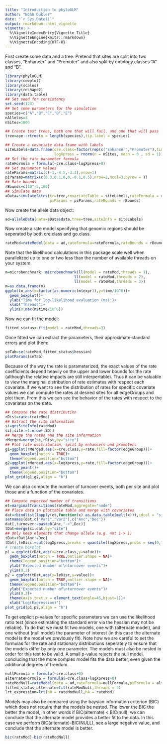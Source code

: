 ---
title: "Introduction to phyloGLM"
author: "Noah Dukler"
date: "`r Sys.Date()`"
output: rmarkdown::html_vignette
vignette: >
  %\VignetteIndexEntry{Vignette Title}
  %\VignetteEngine{knitr::rmarkdown}
  %\VignetteEncoding{UTF-8}
---

First create some data and a tree. Pretend that sites are split into two classes, "Enhancer" and "Promoter" and also split by ontology classes "A" and "B".

```{r}
library(phyloGLM)
library(cowplot)
library(scales)
library(reshape2)
library(data.table)
## Set seed for consistency
set.seed(123)
## Set some parameters for the simulation
species=c("A","B","C","D","E")
nAlleles=3
nSites=1000

## Create test trees, both one that will fail, and one that will pass
tree=ape::rtree(n = length(species),tip.label = species)

## Create a covariate data.frame with labels
siteLabels=data.frame(cre.class=factor(rep(c("Enhancer","Promoter"),times=c(3/4*nSites,1/4*nSites))),
                      logXpress = rnorm(n = nSites, mean = 0 , sd = 1))
## Set the rate parameter formula
rateFormula = formula(~cre.class+logXpress+0)
## Set parameter values
rateParams=matrix(c(-1,-4.5,-3.3),nrow=1)
piParams=matrix(c(0.3,0.1,0,0,-0.1,0.5),nrow=2,ncol=3,byrow = T)
## Rate bounds
rBounds=c(10^-5,100)
## Simulate data
aData=simulateSites(tr=tree,covariateTable = siteLabels,rateFormula = rateFormula, rateParams = rateParams,
                    piParams = piParams,rateBounds = rBounds)
```
Now create the allele data object:

```{r,echo=FALSE}
ad=alleleData(data=aData$data,tree=tree,siteInfo = siteLabels)
```

Now create a rate model specifying that genomic regions should be seperated by both cre.class and go.class.

```{r}
rateMod=rateModel(data = ad,rateFormula=rateFormula,rateBounds = rBounds)
```
Note that the likelihood calculations in this package scale well when parallelized up to one or two less than the number of available threads on your system.
```{r}
m=microbenchmark::microbenchmark(ll(model = rateMod,threads = 1),
                               ll(model = rateMod,threads = 2),
                               ll(model = rateMod,threads = 3))
m=as.data.frame(m)
ggplot(m,aes(x=factor(as.numeric(m$expr)),y=time/10^6))+
  geom_boxplot()+
  ylab("Time for log-likelihood evaluation (ms)")+
  xlab("Threads")+
  ylim(0,max(m$time/10^6))
```

Now we can fit the model:

```{r}
fitted_status<-fit(model = rateMod,threads=3)
```

Once fitted we can extract the parameters, their approximate standard errors and plot them:

```{r}
seTab=se(rateMod,fitted_status$hessian)
plotParams(seTab)
```
Because of the way the rate is parameterized, the exact values of the rate coefficients depend heavily on the upper and lower bounds for the rate (although the relative impacts are still interpertable). Thus it can be valuable to view the marginal distribution of rate estimates with respect each covariate. If we want to see the distribution of rates for specific covariate values we can compute the rates at desired sites for all edgeGroups and plot them. From this we can see the behavior of the rates with respect to the covariates on the data.
```{r}
## Compute the rate distribution
rDist=rates(rateMod)
## Extract the site information
si=getSiteInfo(rateMod)
si[,site:=1:nrow(.SD)]
## Merge the rates and the site information
rMerged=merge(si,rDist,by="site")
## Plot rate dsitribution, split by enhancers and promoters
g1=ggplot(rMerged,aes(x=cre.class,y=rate,fill=factor(edgeGroup)))+
  geom_boxplot(notch = TRUE)+
  theme(legend.position="bottom")
g2=ggplot(rMerged,aes(x=logXpress,y=rate,fill=factor(edgeGroup)))+
  geom_point()+
  theme(legend.position="bottom")
plot_grid(g1,g2,align = "h")
```
We can also compute the number of turnover events, both per site and plot those and a function of the covariates.
```{r}
## Compute expected number of transitions
et=marginalTransitions(rateMod,aggregate="node")
## Place data in plottable table and merge with covariates
dat=rbindlist(lapply(et,function(x) as.data.table(melt(x))),idcol = "site")
setnames(dat,c("Var1","Var2"),c("Anc","Dec"))
dat[,turnover:=paste0(Anc,"->",Dec)]
tDat=merge(si,dat,by="site")
## Only keep elements that change allele (e.g. not 1-> 1)
tDat=tDat[Anc!=Dec]
tDat[,leDisc:=cut(logXpress,breaks = quantile(logXpress,probs = seq(0,1,0.2)),include.lowest = TRUE)]
# create boxplot 
p1 = ggplot(tDat,aes(x=cre.class,y=value))+
  geom_boxplot(notch = TRUE,outlier.shape = NA)+
  theme(legend.position="bottom")+
  ylab("Expected number of\nturnover events")+
  ylim(0,3)
p2 = ggplot(tDat,aes(x=leDisc,y=value))+
  geom_boxplot(notch = TRUE,outlier.shape = NA)+
  theme(legend.position="bottom")+
  ylab("Expected number of\nturnover events")+
  ylim(0,3)+
  theme(axis.text.x = element_text(angle=45,hjust=1))+
  xlab("Log(Expression)")
plot_grid(p1,p2,align = "h")
```
To get explicit p-values for specific parameters we can use the likelihood ratio test (since estimating the standard error via the hessian may not be reliable). To do that we must fit two models, one with (alternate model), and one without (null model) the parameter of interest (in this case the alternate model is the model we previously fit). Note how we are careful to set the formulas for the rate and stationary distributions seperately to ensure that the models differ by only one parameter. The models must also be nested in order for this test to be valid. A small p-value rejects the null model, concluding that the more complex model fits the data better, even given the additional degrees of freedom.

```{r}
nullFormula = formula(~cre.class+0)
alternateFormula = formula(~cre.class+logXpress+0)
rateModNull=rateModel(data = ad,rateFormula=nullFormula,piFormula = alternateFormula)
fitted_status_alternate=fit(rateModNull,threads = 3)
lrt_expression=lrt(h0 = rateModNull,hA = rateMod)
```
Models may also be compared usng the baysian information criterion (BIC) which does not require that the models be nested. The lower the BIC the better the model, in other words if BIC(alternate) < BIC(null), we can conclude that the alternate model provides a better fit to the data. In this case we perform BIC(alternate)-BIC(NULL), see a large negative value, and conclude that the alternate model is better.  

```{r}
bic(rateMod)-bic(rateModNull)
```


